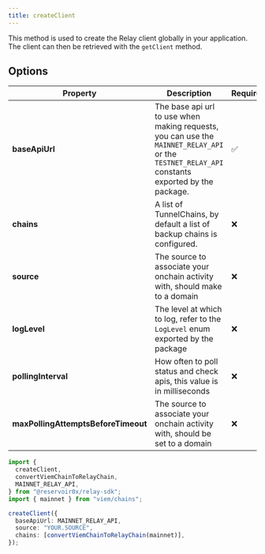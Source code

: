 ```yaml
---
title: createClient
---
```


This method is used to create the Relay client globally in your application. The client can then be retrieved with the `getClient` method.

## Options

| Property                            | Description                                                                                                                                     | Required |
| ----------------------------------- | ----------------------------------------------------------------------------------------------------------------------------------------------- | -------- |
| **baseApiUrl**                      | The base api url to use when making requests, you can use the `MAINNET_RELAY_API` or the `TESTNET_RELAY_API` constants exported by the package. | ✅      |
| **chains**                          | A list of TunnelChains, by default a list of backup chains is configured.                                                                       | ❌       |
| **source**                          | The source to associate your onchain activity with, should make to a domain                                                                     | ❌       |
| **logLevel**                        | The level at which to log, refer to the `LogLevel` enum exported by the package                                                                 | ❌       |
| **pollingInterval**                 | How often to poll status and check apis, this value is in milliseconds                                                                          | ❌       |
| **maxPollingAttemptsBeforeTimeout** | The source to associate your onchain activity with, should be set to a domain                                                                     | ❌       |

```typescript
import {
  createClient,
  convertViemChainToRelayChain,
  MAINNET_RELAY_API,
} from "@reservoir0x/relay-sdk";
import { mainnet } from "viem/chains";

createClient({
  baseApiUrl: MAINNET_RELAY_API,
  source: "YOUR.SOURCE",
  chains: [convertViemChainToRelayChain(mainnet)],
});
```
